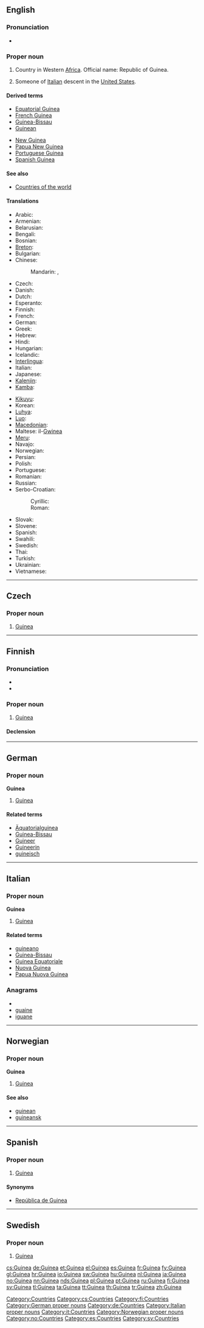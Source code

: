 {{wikipedia}}
{{also|guinea}}
==English==

===Pronunciation===
* {{IPA|/ɡɪniː/}}

===Proper noun===
{{en-proper noun}}

# Country in Western [[Africa]]. Official name: Republic of Guinea.
# {{US|slang|deragotory}} Someone of [[Italian]] descent in the [[United States]].

====Derived terms====
{{rel-top|terms derived from ''Guinea (proper noun)''}}
* [[Equatorial Guinea]]
* [[French Guinea]]
* [[Guinea-Bissau]]
* [[Guinean]]
{{rel-mid}}
* [[New Guinea]]
* [[Papua New Guinea]]
* [[Portuguese Guinea]]
* [[Spanish Guinea]]
{{rel-bottom}}

====See also====
* [[Appendix:Countries of the world|Countries of the world]]

====Translations====
{{trans-top|Republic of Guinea}}
* Arabic: {{t|ar|غينيا|f|tr=ghiniiya}}
* Armenian: {{t-|hy|Գվինեա|tr=Gvinea}}
* Belarusian: {{t-|be|Гвінея|f|tr=Hvinéja|xs=Belarusian}}
* Bengali: {{t|bn|গিনি|sc=Beng|xs=Bengali}}
* Bosnian: {{t-|bs|Gvineja|f}}
* [[Breton]]: {{t-|br|Ginea|xs=Breton}}
* Bulgarian: {{t-|bg|Гвинея|f|tr=Gvinéja}}
* Chinese:
*: Mandarin: {{t-|cmn|幾內亞|sc=Hani}},  {{t-|cmn|几内亚|tr=Jǐnèiyǎ|sc=Hani}}
* Czech: {{t+|cs|Guinea|f}}
* Danish: {{t-|da|Guinea}}
* Dutch: {{t+|nl|Guinee}}
* Esperanto: {{t-|eo|Gvineo|xs=Esperanto}}
* Finnish: {{t+|fi|Guinea}}
* French: {{t+|fr|Guinée|f}}
* German: {{t+|de|Guinea}}
* Greek: {{t+|el|Γουινέα|f|tr=Gouinéa}}
* Hebrew: {{t|he|גינאה|tr=gineh}}
* Hindi: {{t|hi|गिनी|tr=ginī|xs=Hindi}}
* Hungarian: {{t+|hu|Guinea}}
* Icelandic: {{t-|is|Gínea|f}}
* [[Interlingua]]: {{t-|ia|Guinea|xs=Interlingua}}
* Italian: {{t-|it|Guinea|f}}
* Japanese: {{t+|ja|ギニア|tr=Ginia}}
* [[Kalenjin]]: {{tø|kln|Gini}}
* [[Kamba]]: {{tø|kam|Ngini}}
{{trans-mid}}
* [[Kikuyu]]: {{tø|ki|Gine}}
* Korean: {{t+|ko|기니|tr=Gini|sc=Hang}}
* [[Luhya]]: {{tø|luy|Gini}}
* [[Luo]]: {{tø|luo|Gini}}
* [[Macedonian]]: {{t|mk|Гвинеја|f|tr=Gvinéja}}
* Maltese: il-[[Gwinea]]
* [[Meru]]: {{tø|mer|Gine}}
* Navajo: {{tø|nv|Gíní}}
* Norwegian: {{t+|no|Guinea}}
* Persian: {{t|fa|گینه|xs=Persian}}
* Polish: {{t+|pl|Gwinea|f}}
* Portuguese: {{t+|pt|Guiné}}
* Romanian: {{t-|ro|Guineea|f}}
* Russian: {{t+|ru|Гвинея|f|tr=Gvinéja}}
* Serbo-Croatian:
*: Cyrillic: {{t|sh|Гвинеја|f|alt=Гвине́ја|sc=Cyrl|xs=Serbo-Croatian}}
*: Roman: {{t|sh|Gvineja|f|alt=Gvinéja|xs=Serbo-Croatian}}
* Slovak: {{t-|sk|Guinea|f}}
* Slovene: {{t+|sl|Gvineja|f}}
* Spanish: {{t+|es|Guinea|f}}
* Swahili: {{t+|sw|Gine|xs=Swahili}}
* Swedish: {{t+|sv|Guinea}}
* Thai: {{t|th|ประเทศกินี}}
* Turkish: {{t+|tr|Gine}}
* Ukrainian: {{t+|uk|Гвінея|tr=Hvinéja|xs=Ukrainian}}
* Vietnamese: {{t-|vi|Guinea|xs=Vietnamese}}
{{trans-bottom}}

[[Category:Countries]]

----

==Czech==

===Proper noun===
{{cs-proper noun|g=f}}

# [[#English|Guinea]]

[[Category:cs:Countries]]

----

==Finnish==
{{wikipedia|lang=fi}}

===Pronunciation===
* {{hyphenation|Gui|ne|a}}
* {{IPA|/ˈɡineɑ/|lang=fi}}

===Proper noun===
{{infl|fi|proper noun}}

# [[#English|Guinea]]

====Declension====
{{fi-decl-kulkija|Guine|nopl=1}}

[[Category:fi:Countries]]

----

==German==
{{wikipedia|lang=de}}

===Proper noun===
'''Guinea''' {{n}}

# [[#English|Guinea]]

====Related terms====
* [[Äquatorialguinea]]
* [[Guinea-Bissau]]
* [[Guineer]]
* [[Guineerin]]
* [[guineisch]]

[[Category:German proper nouns]]
[[Category:de:Countries]]

----

==Italian==
{{wikipedia|lang=it}}

===Proper noun===
'''Guinea''' {{f}}

# [[#English|Guinea]]

====Related terms====
* [[guineano]]
* [[Guinea-Bissau]]
* [[Guinea Equatoriale]]
* [[Nuova Guinea]]
* [[Papua Nuova Guinea]]

===Anagrams===
* {{alphagram|aeginu}}
* [[guaine#Italian|guaine]]
* [[iguane#Italian|iguane]]

[[Category:Italian proper nouns]]
[[Category:it:Countries]]

----

==Norwegian==

===Proper noun===
'''Guinea'''

# [[#English|Guinea]]

====See also====
* [[guinean]]
* [[guineansk]]

[[Category:Norwegian proper nouns]]
[[Category:no:Countries]]

----

==Spanish==

===Proper noun===
{{es-proper noun|f}}

# [[#English|Guinea]]

====Synonyms====
* [[República de Guinea]]

[[Category:es:Countries]]
----

==Swedish==

===Proper noun===
{{infl|sv|proper noun}}

# [[#English|Guinea]]

[[Category:sv:Countries]]

[[cs:Guinea]]
[[de:Guinea]]
[[et:Guinea]]
[[el:Guinea]]
[[es:Guinea]]
[[fr:Guinea]]
[[fy:Guinea]]
[[gl:Guinea]]
[[hr:Guinea]]
[[io:Guinea]]
[[sw:Guinea]]
[[hu:Guinea]]
[[nl:Guinea]]
[[ja:Guinea]]
[[no:Guinea]]
[[nn:Guinea]]
[[nds:Guinea]]
[[pl:Guinea]]
[[pt:Guinea]]
[[ru:Guinea]]
[[fi:Guinea]]
[[sv:Guinea]]
[[tl:Guinea]]
[[ta:Guinea]]
[[tt:Guinea]]
[[th:Guinea]]
[[tr:Guinea]]
[[zh:Guinea]]